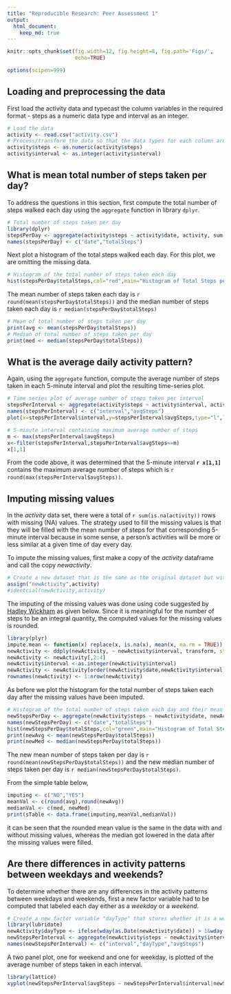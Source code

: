 ```yaml
---
title: "Reproducible Research: Peer Assessment 1"
output: 
  html_document:
    keep_md: true
---
```

```r
knitr::opts_chunk$set(fig.width=12, fig.height=8, fig.path='Figs/',
                      echo=TRUE)
```

```r
options(scipen=999)
```

## Loading and preprocessing the data
First load the activity data and typecast the column variables in the required format - steps as a numeric data type and interval as an integer.

```r
# Load the data
activity <- read.csv("activity.csv")
# Process/transform the data so that the data types for each column are appropriate 
activity$steps <- as.numeric(activity$steps)
activity$interval <- as.integer(activity$interval)
```

## What is mean total number of steps taken per day?
To address the questions in this section, first compute the total number of steps walked each day using the `aggregate` function in library `dplyr`.

```r
# Total number of steps taken per day
library(dplyr)
stepsPerDay <- aggregate(activity$steps ~ activity$date, activity, sum, na.action=na.omit)
names(stepsPerDay) <- c("date","totalSteps")
```
Next plot a histogram of the total steps walked each day. For this plot, we are omitting the missing data.
```r
# Histogram of the total number of steps taken each day
hist(stepsPerDay$totalSteps,col="red",main="Histogram of Total Steps per Day (omitting missing data)", xlab="Total Number of Steps",ylab="Frequency (#days)")
```
The mean number of steps taken each day is `r round(mean(stepsPerDay$totalSteps))`
and the median number of steps taken each day is `r median(stepsPerDay$totalSteps)`
```r
# Mean of total number of steps taken per day
print(avg <- mean(stepsPerDay$totalSteps))
# Median of total number of steps taken per day
print(med <- median(stepsPerDay$totalSteps))
```

## What is the average daily activity pattern?
Again, using the `aggregate` function, compute the average number of steps taken in each 5-minute interval and plot the resulting time-series plot.
```r
# Time series plot of average number of steps taken per interval
stepsPerInterval <- aggregate(activity$steps ~ activity$interval, activity, mean, na.action=na.omit)
names(stepsPerInterval) <- c("interval","avgSteps")
plot(x=stepsPerInterval$interval,y=stepsPerInterval$avgSteps,type="l",lwd=2, main="Average Number of Steps in each Interval",xlab="Interval",ylab="Average Number of Steps")
```

```r
# 5-minute interval containing maximum average number of steps
m <- max(stepsPerInterval$avgSteps)
x<-filter(stepsPerInterval,stepsPerInterval$avgSteps==m)
x[1,1]
```
From the code above, it was determined that the 5-minute interval **`r x[1,1]`** contains the maximum average number of steps which is `r round(max(stepsPerInterval$avgSteps))`.

## Imputing missing values

In the *activity* data set, there were a total of `r sum(is.na(activity))` rows with missing (NA) values. The strategy used to fill the missing values is that they will be filled with the mean number of steps for that corresponding 5-minute interval because in some sense, a person's activities will be more or less similar at a given time of day every day. 

To impute the missing values, first make a copy of the *activity* dataframe and call the copy *newactivity*.
```r
# Create a new dataset that is the same as the original dataset but with missing values filled in
assign("newActivity",activity)
#identcial(newActivity,activity)
```
The imputing of the missing values was done using code suggested by [Hadley Wickham](http://www.mail-archive.com/r-help@r-project.org/msg58289.html) as given below. Since it is meaningful for the number of steps to be an integral quantity, the computed values for the missing values is rounded.
```r
library(plyr)
impute.mean <- function(x) replace(x, is.na(x), mean(x, na.rm = TRUE))
newActivity <- ddply(newActivity, ~ newActivity$interval, transform, steps = round(impute.mean(steps)))
newActivity <- newActivity[,2:4]
newActivity$interval <-as.integer(newActivity$interval)
newActivity <- newActivity[order(newActivity$date,newActivity$interval),]
rownames(newActivity) <- 1:nrow(newActivity)
```
As before we plot the histogram for the total number of steps taken each day after the missing values have been imputed.
```r
# Histogram of the total number of steps taken each day and their mean and median. 
newStepsPerDay <- aggregate(newActivity$steps ~ newActivity$date, newActivity, sum, na.action=na.omit)
names(newStepsPerDay) <- c("date","totalSteps")
hist(newStepsPerDay$totalSteps,col="green",main="Histogram of Total Steps per Day (after imputing missing data)", xlab="Total Number of Steps",ylab="Frequency (#days)")
print(newAvg <- mean(newStepsPerDay$totalSteps))
print(newMed <- median(newStepsPerDay$totalSteps))
```
The new mean number of steps taken per day is `r round(mean(newStepsPerDay$totalSteps))` and the new median number of steps taken per day is `r median(newStepsPerDay$totalSteps)`.

From the simple table below,
```r
imputing <- c("NO","YES")
meanVal <- c(round(avg),round(newAvg))
medianVal <- c(med, newMed)
print(sTable <- data.frame(imputing,meanVal,medianVal))
```
it can be seen that the rounded mean value is the same in the data with and without missing values, whereas the median got lowered in the data after the missing values were filled.

## Are there differences in activity patterns between weekdays and weekends?
To determine whether there are any differences in the activity patterns between weekdays and weekends, first a new factor variable had to be computed that labeled each day either as a *weekday* or a *weekend*. 
```r
# Create a new factor variable "dayType" that stores whether it is a weekend or weekday in the data set with the filled in missing values
library(lubridate)
newActivity$dayType <- ifelse(wday(as.Date(newActivity$date)) > 1&wday(as.Date(newActivity$date)) < 7,"weekday", "weekend")
newStepsPerInterval <- aggregate(newActivity$steps ~ newActivity$interval + newActivity$dayType, newActivity, mean)
names(newStepsPerInterval) <- c("interval","dayType","avgSteps")
```
A two panel plot, one for weekend and one for weekday, is plotted of the average number of steps taken in each interval.
```r
library(lattice)
xyplot(newStepsPerInterval$avgSteps ~ newStepsPerInterval$interval|newStepsPerInterval$dayType,layout=c(1,2),type="l", lwd=2, xlab="Interval", ylab="Average Number of Steps", main="Average Number of Steps in each Interval (by Day Type)")
```
